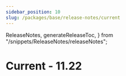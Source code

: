 ```yaml
---
sidebar_position: 10
slug: /packages/base/release-notes/current
---
```


  ReleaseNotes,
  generateReleaseToc,
} from "/snippets/ReleaseNotes/releaseNotes";

# Current - 11.22

<ReleaseNotes listing="BASE-current-and-past" />

